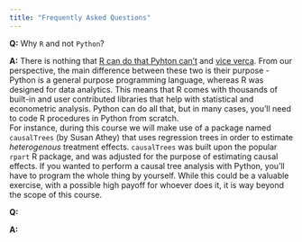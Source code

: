 ```yaml
---
title: "Frequently Asked Questions"
---
```



**Q:** Why `R` and not `Python`?  
  
**A:** There is nothing that [R can do that Pyhton can't](https://www.quora.com/What-can-R-do-that-Python-cant) and [vice verca](https://www.quora.com/What-can-Python-do-that-R-cant). From our perspective, the main difference between these two is their purpose - Python is a general purpose programming language, whereas R was designed for data analytics. This means that R comes with thousands of built-in and user contributed libraries that help with statistical and econometric analysis. Python can do all that, but in many cases, you'll need to code R procedures in Python from scratch.  
For instance, during this course we will make use of a package named `causalTrees` (by Susan Athey) that uses regression trees in order to estimate *heterogenous* treatment effects. `causalTrees` was built upon the popular `rpart` R package, and was adjusted for the purpose of estimating causal effects. If you wanted to perform a causal tree analysis with Python, you'll have to program the whole thing by yourself. While this could be a valuable exercise, with a possible high payoff for whoever does it, it is way beyond the scope of this course.

**Q:**

**A:**
